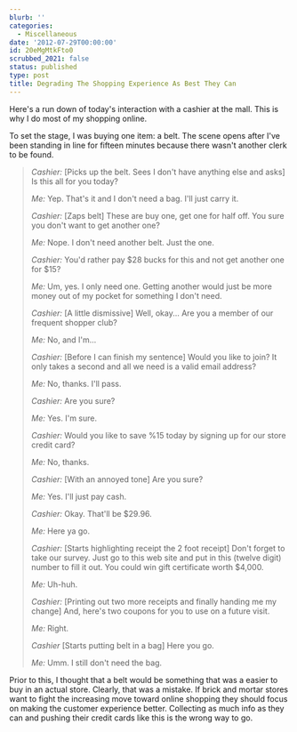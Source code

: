 ```yaml
---
blurb: ''
categories:
  - Miscellaneous
date: '2012-07-29T00:00:00'
id: 20eMgMtkFto0
scrubbed_2021: false
status: published
type: post
title: Degrading The Shopping Experience As Best They Can
---
```


Here's a run down of today's interaction with a cashier at the mall. This is why I do most of my shopping online.

To set the stage, I was buying one item: a belt. The scene opens after I've been standing in line for fifteen minutes because there wasn't another clerk to be found. 


> _Cashier:_ [Picks up the belt. Sees I don't have anything else and asks] Is this all for you today?
> 
> _Me:_ Yep. That's it and I don't need a bag. I'll just carry it.
> 
> _Cashier:_ [Zaps belt] These are buy one, get one for half off. You sure you don't want to get another one?
> 
> _Me:_ Nope. I don't need another belt. Just the one. 
> 
> _Cashier:_ You'd rather pay $28 bucks for this and not get another one for $15?
> 
> _Me:_ Um, yes. I only need one. Getting another would just be more money out of my pocket for something I don't need.
> 
> _Cashier:_ [A little dismissive] Well, okay... Are you a member of our frequent shopper club?
> 
> _Me:_ No, and I'm...
> 
> _Cashier:_ [Before I can finish my sentence] Would you like to join? It only takes a second and all we need is a valid email address?
> 
> _Me:_ No, thanks. I'll pass.
> 
> _Cashier:_ Are you sure?
> 
> _Me:_ Yes. I'm sure.
> 
> _Cashier:_ Would you like to save %15 today by signing up for our store credit card?
> 
> _Me:_ No, thanks.
> 
> _Cashier:_ [With an annoyed tone] Are you sure?
> 
> _Me:_ Yes. I'll just pay cash.
> 
> _Cashier:_ Okay. That'll be $29.96.
> 
> _Me:_ Here ya go.
> 
> _Cashier:_ [Starts highlighting receipt the 2 foot receipt] Don't forget to take our survey. Just go to this web site and put in this (twelve digit) number to fill it out. You could win gift certificate worth $4,000.
> 
> _Me:_ Uh-huh.
> 
> _Cashier:_ [Printing out two more receipts and finally handing me my change] And, here's two coupons for you to use on a future visit. 
> 
> _Me:_ Right.
> 
> _Cashier_ [Starts putting belt in a bag] Here you go.
> 
> _Me:_ Umm. I still don't need the bag.


Prior to this, I thought that a belt would be something that was a easier to buy in an actual store. Clearly, that was a mistake. If brick and mortar stores want to fight the increasing move toward online shopping they should focus on making the customer experience better. Collecting as much info as they can and pushing their credit cards like this is the wrong way to go.
